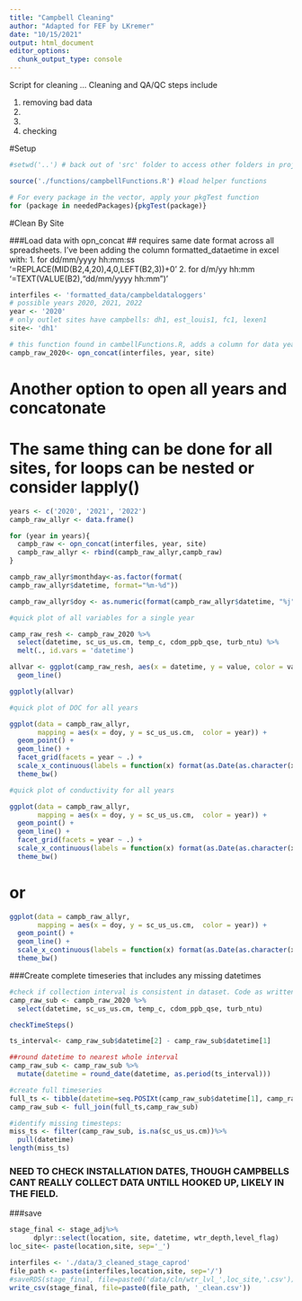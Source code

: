 ```yaml
---
title: "Campbell Cleaning"
author: "Adapted for FEF by LKremer"
date: "10/15/2021"
output: html_document
editor_options: 
  chunk_output_type: console
---
```


Script for cleaning ...
Cleaning and QA/QC steps include 

1) removing bad data
2) 
3) 
4) checking 


#Setup

```r
#setwd('..') # back out of 'src' folder to access other folders in project if opening script directly
```


```r

source('./functions/campbellFunctions.R') #load helper functions

# For every package in the vector, apply your pkgTest function
for (package in neededPackages){pkgTest(package)}


```

#Clean By Site

###Load data with opn_concat
## requires same date format across all spreadsheets. I've been adding
the column formatted_dataetime in excel with:
 1. for dd/mm/yyyy hh:mm:ss '=REPLACE(MID(B2,4,20),4,0,LEFT(B2,3))+0'
 2. for d/m/yy hh:mm '=TEXT(VALUE(B2),"dd/mm/yyyy hh:mm")'
 

```r
interfiles <- 'formatted_data/campbeldataloggers'
# possible years 2020, 2021, 2022
year <- '2020'
# only outlet sites have campbells: dh1, est_louis1, fc1, lexen1
site<- 'dh1'

# this function found in cambellFunctions.R, adds a column for data year
campb_raw_2020<- opn_concat(interfiles, year, site)

```

# Another option to open all years and concatonate
# The same thing can be done for all sites, for loops can be nested or consider lapply()
```r
years <- c('2020', '2021', '2022')
campb_raw_allyr <- data.frame()

for (year in years){
  campb_raw <- opn_concat(interfiles, year, site)
  campb_raw_allyr <- rbind(campb_raw_allyr,campb_raw)
}

campb_raw_allyr$monthday<-as.factor(format(
campb_raw_allyr$datetime, format="%m-%d"))

campb_raw_allyr$doy <- as.numeric(format(campb_raw_allyr$datetime, "%j"))

```


```r
#quick plot of all variables for a single year

camp_raw_resh <- campb_raw_2020 %>%
  select(datetime, sc_us_us.cm, temp_c, cdom_ppb_qse, turb_ntu) %>%
  melt(., id.vars = 'datetime')

allvar <- ggplot(camp_raw_resh, aes(x = datetime, y = value, color = variable))+
  geom_line()

ggplotly(allvar)

```


```r
#quick plot of DOC for all years

ggplot(data = campb_raw_allyr,
       mapping = aes(x = doy, y = sc_us_us.cm,  color = year)) +
  geom_point() +
  geom_line() +
  facet_grid(facets = year ~ .) +
  scale_x_continuous(labels = function(x) format(as.Date(as.character(x), "%j"), "%d-%b")) +
  theme_bw()
```


```r
#quick plot of conductivity for all years

ggplot(data = campb_raw_allyr,
       mapping = aes(x = doy, y = sc_us_us.cm,  color = year)) +
  geom_point() +
  geom_line() +
  facet_grid(facets = year ~ .) +
  scale_x_continuous(labels = function(x) format(as.Date(as.character(x), "%j"), "%d-%b")) +
  theme_bw()
```

# or

```r
ggplot(data = campb_raw_allyr,
       mapping = aes(x = doy, y = sc_us_us.cm,  color = year)) +
  geom_point() +
  geom_line() +
  scale_x_continuous(labels = function(x) format(as.Date(as.character(x), "%j"), "%d-%b")) +
  theme_bw()

```
###Create complete timeseries that includes any missing datetimes

```r
#check if collection interval is consistent in dataset. Code as written only handles one interval but can be modified if interval was changed. 
camp_raw_sub <- campb_raw_2020 %>%
  select(datetime, sc_us_us.cm, temp_c, cdom_ppb_qse, turb_ntu)

checkTimeSteps()

ts_interval<- camp_raw_sub$datetime[2] - camp_raw_sub$datetime[1]

##round datetime to nearest whole interval
camp_raw_sub <- camp_raw_sub %>%
  mutate(datetime = round_date(datetime, as.period(ts_interval)))

#create full timeseries 
full_ts <- tibble(datetime=seq.POSIXt(camp_raw_sub$datetime[1], camp_raw_sub$datetime[length(camp_raw_sub$datetime)], by=ts_interval))
camp_raw_sub <- full_join(full_ts,camp_raw_sub)

#identify missing timesteps:
miss_ts <- filter(camp_raw_sub, is.na(sc_us_us.cm))%>%
  pull(datetime)
length(miss_ts)
```

### NEED TO CHECK INSTALLATION DATES, THOUGH CAMPBELLS CANT REALLY COLLECT DATA UNTILL HOOKED UP, LIKELY IN THE FIELD. 


###save
```r
stage_final <- stage_adj%>%
      dplyr::select(location, site, datetime, wtr_depth,level_flag)
loc_site<- paste(location,site, sep='_')

interfiles <- './data/3_cleaned_stage_caprod'
file_path <- paste(interfiles,location,site, sep='/')
#saveRDS(stage_final, file=paste0('data/cln/wtr_lvl_',loc_site,'.csv'))
write_csv(stage_final, file=paste0(file_path, '_clean.csv'))

```



